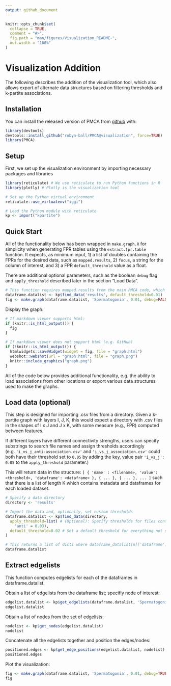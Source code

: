 ```yaml
---
output: github_document
---
```


<!-- Visualization_README.md is generated from Visualization_README.Rmd. Please edit that file -->

```r
knitr::opts_chunk$set(
  collapse = TRUE,
  comment = "#>",
  fig.path = "man/figures/Visualization_README-",
  out.width = "100%"
)
```

# Visualization Addition

The following describes the addition of the visualization tool, which also allows export of alternate data structures based on filtering thresholds and k-partite associations.

## Installation

You can install the released version of PMCA from [github](https://github.com/robyn-ball/PMCA) with:

```r
library(devtools)
devtools::install_github("robyn-ball/PMCA@visualization", force=TRUE)
library(PMCA)
```

## Setup

First, we set up the visualization environment by importing necessary packages and libraries

```r
library(reticulate) # We use reticulate to run Python functions in R
library(plotly) # Plotly is the visualization tool

# Set up the Python virtual environment
reticulate::use_virtualenv("iggi")

# Load the Python module with reticulate
kp <- import("kpartite")
```

## Quick Start

All of the functionality below has been wrapped in `make.graph.R` for simplicity when generating FPR tables using the `extract.fpr.table` function. It expects, as minimum input, 1) a list of doubles containing the FPRs for the desired data, such as `mapped.results`, 2) `focus`, a string for the column of interest, and 3) a FPR `default_threshold` value as a float. 

There are additional optional parameters, such as the boolean `debug` flag and `apply_threshold` described later in the section "Load Data".

```r
# This function requires mapped.results from the main PMCA code, which we import:
dataframe.datalist <- kp$find_data('results', default_threshold=0.01) 
fig <- make.graph(dataframe.datalist, 'Spermatogonia', 0.01, debug=FALSE) # These are the minimum required parameters
```

Display the graph:

```r
# If markdown viewer supports html:
if (knitr::is_html_output()) {
  fig
}
```

```r
# If markdown viewer does not support html (e.g. GitHub)
if (!knitr::is_html_output()) {
  htmlwidgets::saveWidget(widget = fig, file = "graph.html")
  webshot::webshot(url = "graph.html", file = "graph.png")
  knitr::include_graphics("graph.png")
}
```

All of the code below provides additional functionality, e.g. the ability to load associations from other locations or export various data structures used to make the graphs.

## Load data (optional)

This step is designed for importing .csv files from a directory. Given a k-partite graph with layers I, J, K, this would expect a directory with .csv files in the shapes of I x J and J x K, with some measure (e.g., FPR) computed between features.

If different layers have different connectivity strengths, users can specify substrings to search file names and assign thresholds accordingly (e.g. `'i_vs_j_anti-association.csv'` and `'i_vs_j_association.csv'` could both have their threshold set to `0.05` by adding the key, value pair `'i_vs_j': 0.05` to the `apply_threshold` parameter.)

This will return data in the structure:
`[ { 'name' : <filename>, 'value': <threshold>, 'dataframe': <dataframe> }, { ... }, { ... }, ... ]`
such that there is a list of length K which contains metadata and dataframes for each loaded dataset.

```r
# Specify a data directory
directory <- 'results'

# Import the data and, optionally, set custom thresholds
dataframe.datalist <- kp$find_data(directory,
  apply_threshold=list( # (Optional): Specify thresholds for files containing certain substrings
    'anti' = 0.03),
  default_threshold=0.02 # Set a default threshold for everything not specified
) 

# This returns a list of dicts where dataframe_datalist[n]['dataframe'] are the n dataframes
dataframe.datalist
```

## Extract edgelists

This function computes edgelists for each of the dataframes in dataframe.datalist. 

Obtain a list of edgelists from the dataframe list; specifiy node of interest:

```r
edgelist.datalist <- kp$get_edgelists(dataframe.datalist, 'Spermatogonia')
edgelist.datalist
```
Obtain a list of nodes from the set of edgelists:

```r
nodelist <- kp$get_nodes(edgelist.datalist)
nodelist
```

Concatenate all the edgelists together and position the edges/nodes:

```r
positioned.edges <- kp$get_edge_positions(edgelist.datalist, nodelist)
positioned.edges
```

Plot the visualization:

```r
fig <- make.graph(dataframe.datalist, 'Spermatogonia', 0.01, debug=TRUE)
fig
```
